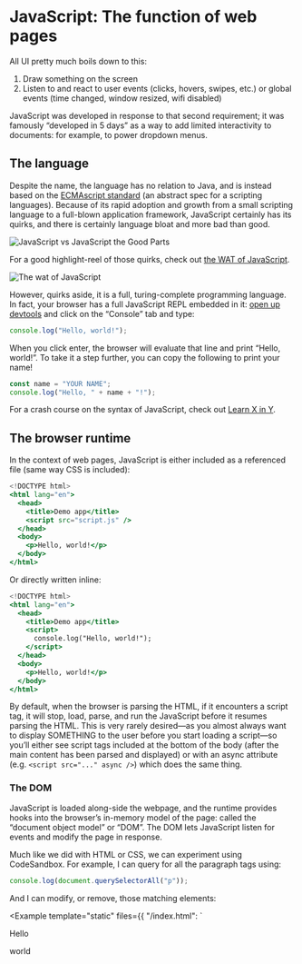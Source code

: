 
# JavaScript: The function of web pages

All UI pretty much boils down to this:

1. Draw something on the screen
2. Listen to and react to user events (clicks, hovers, swipes, etc.) or global events (time changed, window resized, wifi disabled)

JavaScript was developed in response to that second requirement; it was famously “developed in 5 days” as a way to add limited interactivity to documents: for example, to power dropdown menus. 

## The language

Despite the name, the language has no relation to Java, and is instead based on the [ECMAscript standard](https://en.wikipedia.org/wiki/ECMAScript) (an abstract spec for a scripting languages). Because of its rapid adoption and growth from a small scripting language to a full-blown application framework, JavaScript certainly has its quirks, and there is certainly language bloat and more bad than good. 

<Image src={TheGoodParts} alt="JavaScript vs JavaScript the Good Parts" />

For a good highlight-reel of those quirks, check out [the WAT of JavaScript](https://www.destroyallsoftware.com/talks/wat).

<Image src={Wat} alt="The wat of JavaScript" />

However, quirks aside, it is a full, turing-complete programming language. In fact, your browser has a full JavaScript REPL embedded in it: [open up devtools](/css/#devtools) and click on the “Console” tab and type:

```jsx
console.log("Hello, world!");
```

When you click enter, the browser will evaluate that line and print “Hello, world!”. To take it a step further, you can copy the following to print your name! 

```jsx
const name = "YOUR NAME";
console.log("Hello, " + name + "!");
```

For a crash course on the syntax of JavaScript, check out [Learn X in Y](https://learnxinyminutes.com/docs/javascript/). 

## The browser runtime

In the context of web pages, JavaScript is either included as a referenced file (same way CSS is included):

```jsx filename="index.html" {5}
<!DOCTYPE html>
<html lang="en">
  <head>
    <title>Demo app</title>
    <script src="script.js" />
  </head>
  <body>
    <p>Hello, world!</p>
  </body>
</html>
```

Or directly written inline:

```jsx filename="index.html" {5-7}
<!DOCTYPE html>
<html lang="en">
  <head>
    <title>Demo app</title>
    <script>
      console.log("Hello, world!");
    </script>
  </head>
  <body>
    <p>Hello, world!</p>
  </body>
</html>
```

By default, when the browser is parsing the HTML, if it encounters a script tag, it will stop, load, parse, and run the JavaScript before it resumes parsing the HTML. This is very rarely desired—as you almost always want to display SOMETHING to the user before you start loading a script—so you’ll either see script tags included at the bottom of the body (after the main content has been parsed and displayed) or with an async attribute (e.g. `<script src="..." async />`) which does the same thing.

### The DOM

JavaScript is loaded along-side the webpage, and the runtime provides hooks into the browser’s in-memory model of the page: called the “document object model” or “DOM”. The DOM lets JavaScript listen for events and modify the page in response. 

Much like we did with HTML or CSS, we can experiment using CodeSandbox. For example, I can query for all the paragraph tags using: 

```jsx
console.log(document.querySelectorAll("p"));
```

And I can modify, or remove, those matching elements:

<Example template="static" files={{
  "/index.html": `<!DOCTYPE html>
<html lang="en">
  <head>
    <title>Demo app</title>
  </head>
  <body>
    <div>
      Hello
    </div>
    <p>
      world
    </p>
    <script src="/script.js" />
  </body>
</html>`,
  "/script.js": `const paragraphs = document.querySelectorAll("p")
for (const paragraph of paragraphs) {
	paragraph.remove();
}`
}} />

### Events

As I said before, every UI language needs a way to respond to user events. In JavaScript, this takes the form of explicit event listeners that you can attach. For example, I can add an event listener for click events:

<Example template="static" console files={{
  "/index.html": `<!DOCTYPE html>
<html lang="en">
  <head>
    <title>Demo app</title>
  </head>
  <body>
    <div id="parent">
      <div id="child">
        Click me!
      </div>
    </div>
    <script src="/script.js" />
  </body>
</html>`,
  "/script.js": `function listener() {
	console.log("CLICKED!")
}

document.querySelector("#child").addEventListener("click", listener);`
}} />

Because components are nested, events may occur on multiple components: 

<Example template="static" console files={{
  "/index.html": `<!DOCTYPE html>
<html lang="en">
  <head>
    <title>Demo app</title>
  </head>
  <body>
    <div id="parent">
      <div id="child">
        Click me!
      </div>
    </div>
    <script src="/script.js" />
  </body>
</html>`,
  "/script.js": `function childListener() {
	console.log("CHILD CLICKED!")
}

document.querySelector("#child").addEventListener("click", childListener);

function parentListener() {
	console.log("PARENT CLICKED!")
}

document.querySelector("#parent").addEventListener("click", parentListener);`
}} />

You may have noticed that the parent event happens AFTER the child event. For historical reasons, every node actually receives the event twice: once during the “capture” phase (from ancestors to descendents), and once during the “bubble” phase (from descendents to ancestors). In this specific case, events are received in the order:

1. Capture parent
2. Capture child
3. Bubble child
4. Bubble parent

Event listeners default to listening to the bubble event, but you can use the third parameter of `addEventListener` to instead listen to the capture event: 

<Example template="static" console files={{
  "/index.html": `<!DOCTYPE html>
<html lang="en">
  <head>
    <title>Demo app</title>
  </head>
  <body>
    <div id="parent">
      <div id="child">
        Click me!
      </div>
    </div>
    <script src="/script.js" />
  </body>
</html>`,
  "/script.js": `function childListener() {
	console.log("CHILD CLICKED!")
}

document.querySelector("#child").addEventListener("click", childListener, true);

function parentListener() {
	console.log("PARENT CLICKED!")
}

document.querySelector("#parent").addEventListener("click", parentListener, true);`
}} />

By selecting the element in your browser’s developer tools, you can see any event handlers attached to it:

<Image src={Devtools} alt="Devtools" />

And if you go to the `source` panel, you can even [set a breakpoint on it](https://developer.chrome.com/docs/devtools/javascript/breakpoints#event-listeners).

### HTML5 APIs

With the building blocks of HTML, CSS, and JavaScript, the web changed very quickly: JavaScript didn’t stay a scripting language intended to open and close dropdowns for long; developers got increasingly ambitious with what web applications could do; and APIs were added to enable increasingly more native experiences; specifically: 

- [XHR](https://developer.mozilla.org/en-US/docs/Web/API/XMLHttpRequest): enabling webpages to programmatically query the network for additional data. (These days, the [fetch API](https://developer.mozilla.org/en-US/docs/Web/API/Fetch_API) is more common.)
- [HTML5](https://en.wikipedia.org/wiki/HTML5): an updated specification for HTML, adding APIs targeted at full application development such as offline, history, geolocation, file reading, image rendering, etc.

For a full list of JavaScript APIs, check out [MDN](https://developer.mozilla.org/en-US/docs/Web/JavaScript). 

## Frontend frameworks

Alongside the new APIs and browser-based applications (or perhaps powering the browser-based applications) came a suite of libraries built at targeting frontend.

### Wave 1: Utilities

The first wave of popular frontend frameworks came about in the 2000s and provided utilities for selecting elements (at this point, you could not select elements with CSS selectors natively) and requesting data from the network (something that was difficult). 

```js filename="jquery-example.js"
$( "#button-container button" ).on( "click", function( event ) {
  hiddenBox.show();
});
```

Examples include: [Mootools](https://mootools.net/), [Prototype](http://prototypejs.org/), and [jQuery](https://jquery.com/).

### Wave 2: Data binding

The second wave came about in the late 2000s / early 2010s and made it easier to bind data to HTML. This allowed developers to more easily store state in JavaScript, interpolate that state into their HTML, and modify that state in response to HTML events.

```js filename="angularjs-example.js"
<html ng-app>
 <!-- Body tag augmented with ngController directive  -->
 <body ng-controller="MyController">
   <input ng-model="foo" value="bar">
   <!-- Button tag with ngClick directive, and
          string expression 'buttonText'
          wrapped in "{{ }}" markup -->
   <button ng-click="changeFoo()">{{buttonText}}</button>
   <script src="angular.js"></script>
 </body>
</html>
```

Examples include: [Backbone](https://backbonejs.org/), [Angular 1.0](https://angularjs.org/), [Ember](https://emberjs.com/), and [Knockout](https://knockoutjs.com/).

### Wave 3: Components

The third wave further abstracted UI into components: bundles of structure, style, and function creating reusable UI concepts (a menu, table row, or form input). 

```js filename="react-example.js"
function Welcome(props) {
  return <h1>Hello, {props.name}</h1>;
}
```

Examples include: [React](https://react.dev/), [Angular 2.0](https://angular.io/), [Svelte](https://svelte.dev/), [Vue](https://vuejs.org/), and [Solid.js](https://www.solidjs.com/).

A key innovation of React was JSX, a superset of JavaScript that allowed developers to write HTML-like syntax in JavaScript files. This language could be transpiled into JavaScript (with a object-based representation of the inlined HTML). We'll cover this more later.

### Wave 4: Fullstack

More recently, we've seen a fourth wave begin to emerge. Technologies like Next.js take advantage of the fact that JavaScript now powers both the client and server for many sites. By using Next.js, you can write React code that renders on the server, and keeps the client up-to-date. 

While this wave is still early, examples include: [Next.js](https://nextjs.org/), [Remix](https://remix.run/), and [Astro](https://astro.build/).

I will call out that these waves are fuzzy, and the idea of writing JavaScript that was shared between client and server started much earlier with [Meteor](https://www.meteor.com/). 